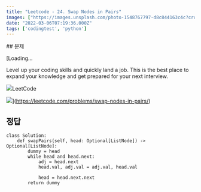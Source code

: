 ```yaml
---
title: "Leetcode - 24. Swap Nodes in Pairs"
images: ["https://images.unsplash.com/photo-1548767797-d8c844163c4c?crop=entropy&cs=tinysrgb&fit=max&fm=jpg&ixid=MnwxMTc3M3wwfDF8c2VhcmNofDR8fHBhaXJ8ZW58MHx8fHwxNjQ2NTUxMjEw&ixlib=rb-1.2.1&q=80&w=2000"]
date: "2022-03-06T07:19:36.000Z"
tags: ['codingtest', 'python']
---
```


<TOCInline toc={props.toc} asDisclosure />
## 문제

[Loading...

Level up your coding skills and quickly land a job. This is the best place to expand your knowledge and get prepared for your next interview.

![](https://leetcode.com/favicon-192x192.png)LeetCode

![](https://leetcode.com/static/images/LeetCode_Sharing.png)](https://leetcode.com/problems/swap-nodes-in-pairs/)

## 정답

```
class Solution:
    def swapPairs(self, head: Optional[ListNode]) -> Optional[ListNode]:
        dummy = head
        while head and head.next:
            adj = head.next
            head.val, adj.val = adj.val, head.val

            head = head.next.next
        return dummy

```
